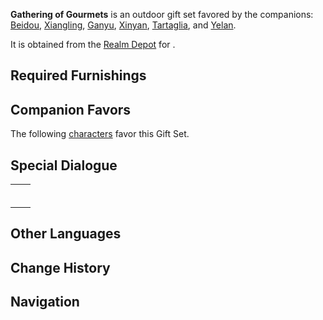 {{Furnishing Infobox
|id             = 350042
|image          = Furnishing Set Gathering of Gourmets Display.png
|category       = Outdoor Set
|subcategory    = Gift Set
|rarity         = 4
|adeptal_energy = 930
|load           = 1,580
|description    = A food street with outdoor facilities that replicates the bustle of Chihu Rock.<br />To call this a "gathering of gourmets" is an understatement, and while it may seem that there aren't too many cooking utensils lying around, there are more than enough to cover all the known specialties of the Liyue region. After all, skilled chefs can make delicious dishes with the simplest of utensils, and it certainly helps that many ingredients that don't require complex preparation have become pillars of some of the most renown dishes.
|blueprint      = [[Realm Depot]]
}}
'''Gathering of Gourmets''' is an outdoor gift set favored by the companions: [[Beidou]], [[Xiangling]], [[Ganyu]], [[Xinyan]], [[Tartaglia]], and [[Yelan]].

It is obtained from the [[Realm Depot]] for {{Item|Realm Currency|24|x=240}}.

==Required Furnishings==
{{Recipe
|type = Gift Set
|Bamboo Outdoor Tea Table = 1
|Wine Shop Display Counter: To Your Heart's Content = 1
|Wooden Outdoor Tea Table = 3
|Fragrant Cedar Vegetable Rack = 1
|"Four-Quadrant Cooking Cauldron" = 1
|Fruit Seller's Caution = 1
|Two-Tier Vendor's Booth: Rising Fortunes = 1
|Fruit and Veggie Stall: Harvest Bounties = 1
|Storage Sack: Buzz-Off Bag = 2
|Wine Jar With Bamboo Casing: Spirits Awaiting Moonrise = 2
|Evil-Repelling Lantern: All-Around Lighting = 1
|"Traveling Merchant North of the Stone Gate" = 1
|Old Well = 1
|Mature Cuihua Tree = 1
|"Hunter's Vantage" = 1
|sort = Bamboo Outdoor Tea Table,Wine Shop Display Counter: To Your Heart's Content,Wooden Outdoor Tea Table,Fragrant Cedar Vegetable Rack,"Four-Quadrant Cooking Cauldron",Fruit Seller's Caution,Two-Tier Vendor's Booth: Rising Fortunes,Fruit and Veggie Stall: Harvest Bounties,Storage Sack: Buzz-Off Bag,Wine Jar With Bamboo Casing: Spirits Awaiting Moonrise,Evil-Repelling Lantern: All-Around Lighting,"Traveling Merchant North of the Stone Gate",Old Well,Mature Cuihua Tree,"Hunter's Vantage"
|yield = 0
}}

==Companion Favors==
The following [[characters]] favor this Gift Set.
{{Companion/Header}}
{{Companion
|character = Beidou
|rewards = {{Card|Primogem|20}}{{Card|Vajrada Amethyst Fragment|1}}{{Card|Mora|20,000}}
}}
{{Companion
|character = Ganyu
|rewards = {{Card|Primogem|20}}{{Card|Guide to Diligence|2}}{{Card|Mora|20,000}}
}}
{{Companion
|character = Tartaglia
|rewards = {{Card|Primogem|20}}{{Card|Guide to Freedom|2}}{{Card|Mora|20,000}}
}}
{{Companion
|character = Xiangling
|rewards = {{Card|Primogem|20}}{{Card|Guide to Diligence|2}}{{Card|Mora|20,000}}
}}
{{Companion
|character = Xinyan
|rewards = {{Card|Primogem|20}}{{Card|Agnidus Agate Fragment|1}}{{Card|Mora|20,000}}
}}
{{Companion
|character = Yelan
|rewards = {{Card|Primogem|20}}{{Card|Guide to Prosperity|2}}{{Card|Mora|20,000}}
}}
{{Companion/Footer}}

==Special Dialogue==
{{HousingCompanion|favorite}}

{| class="wikitable"
|-
| {{Card|Beidou}} || {{Transclude|Beidou/Companion|Gathering of Gourmets}}
|-
| {{Card|Ganyu}} || {{Transclude|Ganyu/Companion|Gathering of Gourmets}}
|-
| {{Card|Tartaglia}} || {{Transclude|Tartaglia/Companion|Gathering of Gourmets}}
|-
| {{Card|Xiangling}} || {{Transclude|Xiangling/Companion|Gathering of Gourmets}}
|-
| {{Card|Xinyan}} || {{Transclude|Xinyan/Companion|Gathering of Gourmets}}
|-
| {{Card|Yelan}} || {{Transclude|Yelan/Companion|Gathering of Gourmets}}
|}

==Other Languages==
{{Other Languages
|en      = Gathering of Gourmets
|zhs     = 千家饔飧坊
|zhs_rm  = Qiānjiā Yōngsūn Fáng
|zht     = 千家饔飧坊
|zht_rm  = Qiānjiā Yōngsūn Fāng
|zh_tl   = Lane of Thousand-Houses Breakfast and Dinner
|ja      = 美食の集結
|ja_rm   = Bishoku no Shuuketsu
|ja_tl   = Gourmet Food Gathering
|ko      = 노천 먹자골목
|ko_rm   = 
|ko_tl   = 
|es      = Delicias callejeras
|es_tl   = Street Delicacies
|fr      = Rassemblement des gourmets
|fr_tl   = Gathering of Gourmets
|ru      = Сборище гурманов
|ru_tl   = 
|th      = ย่านแห่งของกินดื่มนับพัน
|th_rm   = 
|th_tl   = 
|vi      = Phố Ăn Đêm
|vi_tl   = 
|de      = Gourmettreff
|de_tl   = Gourmet Meetup
|id      = Ribuan Makanan dan Minuman
|id_tl   = Thousands of Food and Beverage
|pt      = Rua das Delícias
|pt_tl   = 
}}

==Change History==
{{Change History|1.6}}

==Navigation==
{{Furnishing Navbox/Sets|type=gift}}